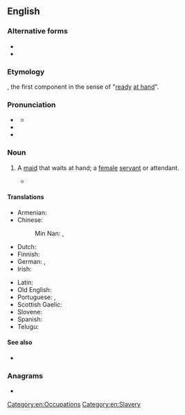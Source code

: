 ==English==
{{wikipedia|handmaiden}}

===Alternative forms===
* {{l|en|handmaiden}}
* {{alter|en|handmayd||obsolete}}

===Etymology===
{{compound|en|hand|maid}}, the first component in the sense of "[[ready]] [[at hand]]".

===Pronunciation===
* {{a|US}} {{IPA|en|/ˈhændˌmeɪd/}}
** {{audio|en|LL-Q1860 (eng)-Vealhurl-handmaid.wav|Audio (Berkshire)}}
* {{rhymes|en|ændmeɪd|s=2}}
* {{homophones|en|handmade}}

===Noun===
{{en-noun}}

# {{lb|en|now|historical}} A [[maid]] that waits at hand; a [[female]] [[servant]] or attendant.
#* {{RQ:KJV|Acts|chapter=2|verse=18|passage=And on my servants and on my '''handmaidens''' I will pour out in those days of my Spirit; and they shall prophesy:}}

====Translations====
{{trans-top|maid that waits at hand}}
* Armenian: {{t+|hy|աղախին|sc=Armn}}
* Chinese:
*: Min Nan: {{t|nan|女婢|tr=lu2-pi7|sc=Hani}}, {{t|nan|tsa1-boo2-kan2|sc=Hani}}
* Dutch: {{t+|nl|dienstmaagd}}
* Finnish: {{t+|fi|palvelijatar}}
* German: {{t+|de|Dienerin|f}}, {{t+|de|Zofe|f}}
* Irish: {{t|ga|bansclábhaí|m}}
{{trans-mid}}
* Latin: {{t|la|pedisequa|f}}
* Old English: {{t|ang|þēowen|f}}
* Portuguese: {{t+|pt|empregada|f}}, {{t+|pt|donzela|f}}
* Scottish Gaelic: {{t|gd|ban-òglach|f}}
* Slovene: {{t|sl|služkinja|f}}
* Spanish: {{t+|es|azafata|f}}
* Telugu: {{t+|te|దాసి|f}}
{{trans-bottom}}

====See also====
* {{l|en|wait on someone hand and foot}}

===Anagrams===
* {{anagrams|en|a=aaddhimn|Hamdanid}}

[[Category:en:Occupations]]
[[Category:en:Slavery]]
